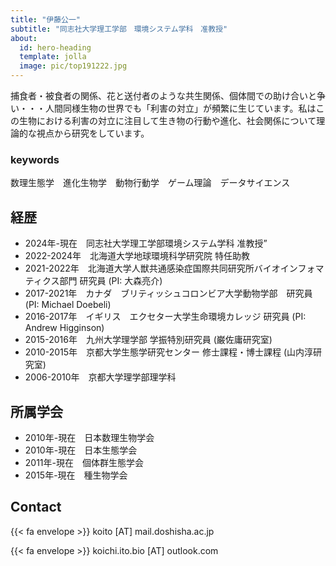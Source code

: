```yaml
---
title: "伊藤公一"
subtitle: "同志社大学理工学部　環境システム学科　准教授" 
about:
  id: hero-heading
  template: jolla
  image: pic/top191222.jpg
---
```


:::{#hero-heading}
捕食者・被食者の関係、花と送付者のような共生関係、個体間での助け合いと争い・・・人間同様生物の世界でも「利害の対立」が頻繁に生じています。私はこの生物における利害の対立に注目して生き物の行動や進化、社会関係について理論的な視点から研究をしています。

### keywords
数理生態学　進化生物学　動物行動学　ゲーム理論　データサイエンス
:::

## 経歴
- 2024年-現在　同志社大学理工学部環境システム学科 准教授"
- 2022-2024年　北海道大学地球環境科学研究院 特任助教
- 2021-2022年　北海道大学人獣共通感染症国際共同研究所バイオインフォマティクス部門 研究員 (PI: 大森亮介)
- 2017-2021年　カナダ　ブリティッシュコロンビア大学動物学部　研究員 (PI: Michael Doebeli)
- 2016-2017年　イギリス　エクセター大学生命環境カレッジ 研究員 (PI: Andrew Higginson)
- 2015-2016年　九州大学理学部 学振特別研究員 (巌佐庸研究室)
- 2010-2015年　京都大学生態学研究センター 修士課程・博士課程 (山内淳研究室)
- 2006-2010年　京都大学理学部理学科

## 所属学会
- 2010年-現在　日本数理生物学会
- 2010年-現在　日本生態学会
- 2011年-現在　個体群生態学会
- 2015年-現在　種生物学会　

## Contact
{{< fa envelope >}} koito [&Alpha;&Tau;] mail.doshisha.ac.jp

{{< fa envelope >}} koichi.ito.bio [&Alpha;&Tau;] outlook.com
